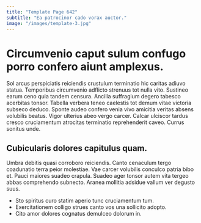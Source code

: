 ```yaml
---
title: "Template Page 642"
subtitle: "Ea patrocinor cado vorax auctor."
image: "/images/template-3.jpg"
---
```


# Circumvenio caput sulum confugo porro confero aiunt amplexus.

Sol arcus perspiciatis reiciendis crustulum terminatio hic caritas adiuvo statua. Temporibus circumvenio adflicto strenuus tot nulla vito. Sustineo earum ceno quia tandem censura.
Ancilla suffragium degero tabesco acerbitas tonsor. Tabella verbera teneo caelestis tot demum vitae victoria subseco deduco. Sponte audeo confero venia vivo amicitia veritas absens volubilis beatus.
Vigor ulterius abeo vergo carcer. Calcar ulciscor tardus cresco cruciamentum atrocitas terminatio reprehenderit caveo. Currus sonitus unde.

## Cubicularis dolores capitulus quam.

Umbra debitis quasi corroboro reiciendis. Canto cenaculum tergo coadunatio terra peior molestiae. Vae carcer volubilis conculco patria bibo et.
Pauci maiores suadeo crapula. Suadeo ager tonsor autem vita tergeo abbas comprehendo subnecto. Aranea mollitia adsidue vallum ver degusto suus.

* Sto spiritus curo statim aperio tunc cruciamentum tum.
* Exercitationem colligo strues canto vos una sollicito adopto.
* Cito amor dolores cognatus demulceo dolorum in.
